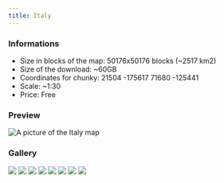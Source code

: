 ---
title: Italy
---


### Informations
* Size in blocks of the map: 50176x50176 blocks (~2517 km2)
* Size of the download: ~60GB
* Coordinates for chunky: 21504 -175617 71680 -125441 
* Scale: ~1:30
* Price: Free

### Preview
<img src="/img/maps/previews/europe/italy.webp" alt="A picture of the Italy map"></img>   

### Gallery
<Slider dots arrows={false} infinite slidesToShow={1} slidesToScroll={1} pauseOnHover speed={500} autoplay autoplaySpeed={3000}>
    <img src="/img/maps/gallery/europe/italy/0.webp"></img>
    <img src="/img/maps/gallery/europe/italy/1.webp"></img>
    <img src="/img/maps/gallery/europe/italy/2.webp"></img>
    <img src="/img/maps/gallery/europe/italy/3.webp"></img>
    <img src="/img/maps/gallery/europe/italy/4.webp"></img>
    <img src="/img/maps/gallery/europe/italy/5.webp"></img>
    <img src="/img/maps/gallery/europe/italy/6.webp"></img>
    <img src="/img/maps/gallery/europe/italy/7.webp"></img>
</Slider>